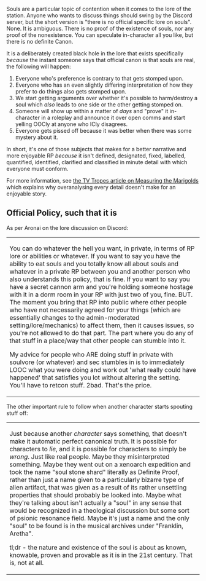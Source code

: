 Souls are a particular topic of contention when it comes to the lore of the station. Anyone who wants to discuss things should swing by the Discord server, but the short version is "there is no official specific lore on souls". None. It is ambiguous. There is no proof of the existence of souls, nor any proof of the nonexistence. You can speculate in-character all you like, but there is no definite Canon.

It is a deliberately created black hole in the lore that exists specifically ''because'' the instant someone says that official canon is that souls are real, the following will happen:

# Everyone who's preference is contrary to that gets stomped upon.
# Everyone who has an even slightly differing interpretation of how they prefer to do things also gets stomped upon.
# We start getting arguments over whether it's possible to harm/destroy a soul which ''also'' leads to one side or the other getting stomped on.
# Someone will show up within a matter of ''days'' and "prove" it in-character in a roleplay and announce it over open comms and start yelling OOCly at anyone who ICly disagrees.
# Everyone gets pissed off because it was better when there was some mystery about it.

In short, it's one of those subjects that makes for a better narrative and more enjoyable RP ''because'' it isn't defined, designated, fixed, labelled, quantified, identified, clarified and classified in minute detail with which everyone must conform.

For more information, see [http://tvtropes.org/pmwiki/pmwiki.php/Main/MeasuringTheMarigolds the TV Tropes article on Measuring the Marigolds] which explains why overanalysing every detail doesn't make for an enjoyable story.

== Official Policy, such that it is ==
As per Aronai on the lore discussion on Discord:
{| class="wikitable"
|-
| You can do whatever the hell you want, in private, in terms of RP lore or abilities or whatever. If you want to say you have the ability to eat souls and you totally know all about souls and whatever in a private RP between you and another person who also understands this policy, that is fine. If you want to say you have a secret cannon arm and you're holding someone hostage with it in a dorm room in your RP with just two of you, fine. BUT. The moment you bring that RP into public where other people who have not necessarily agreed for your things (which are essentially changes to the admin-moderated setting/lore/mechanics) to affect them, then it causes issues, so you're not allowed to do that part. The part where you do any of that stuff in a place/way that other people can stumble into it.

My advice for people who ARE doing stuff in private with soulvore (or whatever) and sec stumbles in is to immediately LOOC what you were doing and work out 'what really could have happened' that satisfies you lot without altering the setting. You'll have to retcon stuff. 2bad. That's the price.
|}

The other important rule to follow when another character starts spouting stuff off:
{| class="wikitable"
|-
| Just because another ''character'' says something, that doesn't make it automatic perfect canonical truth. It is possible for characters to ''lie'', and it is possible for characters to simply be ''wrong''. Just like real people.
Maybe they misinterpreted something. Maybe they went out on a xenoarch expedition and took the name "soul stone shard" literally as Definite Proof, rather than just a name given to a particularly bizarre type of alien artifact, that was given as a result of its rather unsettling properties that should probably be looked into. Maybe what they're talking about isn't actually a "soul" in any sense that would be recognized in a theological discussion but some sort of psionic resonance field. Maybe it's just a name and the only "soul" to be found is in the musical archives under "Franklin, Aretha".

tl;dr - the nature and existence  of the soul is about as known, knowable, proven and provable as it is in the 21st century. That is, not at all.
|}